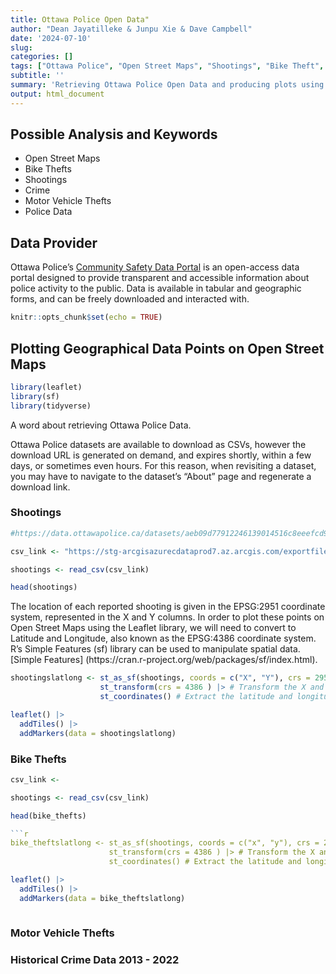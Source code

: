 ---
title: Ottawa Police Open Data"
author: "Dean Jayatilleke & Junpu Xie & Dave Campbell"
date: '2024-07-10'
slug: 
categories: []
tags: ["Ottawa Police", "Open Street Maps", "Shootings", "Bike Theft", "Crime"]
subtitle: ''
summary: 'Retrieving Ottawa Police Open Data and producing plots using Open Street Maps'
output: html_document
---

## Possible Analysis and Keywords

- Open Street Maps
- Bike Thefts
- Shootings
- Crime
- Motor Vehicle Thefts
- Police Data

## Data Provider

Ottawa Police's [Community Safety Data Portal](https://data.ottawapolice.ca/) is an open-access data portal designed to provide transparent and accessible information about police activity to the public. Data is available in tabular and geographic forms, and can be freely downloaded and interacted with.  

```{r setup, include=FALSE}

knitr::opts_chunk$set(echo = TRUE)

```

## Plotting Geographical Data Points on Open Street Maps

```{r libraries}

library(leaflet) 
library(sf)
library(tidyverse)

```

A word about retrieving Ottawa Police Data.

Ottawa Police datasets are available to download as CSVs, however the download URL is generated on demand, and expires shortly, within a few days,
or sometimes even hours. For this reason, when revisiting a dataset, you may have to navigate to the dataset's "About" page and regenerate a download link.

### Shootings 

```{r shootings dataset}

#https://data.ottawapolice.ca/datasets/aeb09d77912246139014516c8eeefcd9_0/about

csv_link <- "https://stg-arcgisazurecdataprod7.az.arcgis.com/exportfiles-858-723/Shootings_Open_Data_3086844035331583488.csv?sv=2018-03-28&sr=b&sig=T%2FUcCA7fhMR46RZK9zLsnzCFAOqTXeFfUpFOiY8CbkI%3D&se=2024-07-18T18%3A59%3A53Z&sp=r"

shootings <- read_csv(csv_link)

head(shootings)

```

The location of each reported shooting is given in the EPSG:2951 coordinate system, represented in the X and Y columns. 
In order to plot these points on Open Street Maps using the Leaflet library, we will need to convert to Latitude and Longitude, also
known as the EPSG:4386 coordinate system. R's Simple Features (sf) library can be used to manipulate spatial data.
[Simple Features] (https://cran.r-project.org/web/packages/sf/index.html).

```{r shootings geo data}

shootingslatlong <- st_as_sf(shootings, coords = c("X", "Y"), crs = 2951) |> # Tell R that the X and Y columns represent location coordinates in the EPSG:2951 system
                    st_transform(crs = 4386 ) |> # Transform the X and Y location data into the EPSG:4386 system, aka latitude and longitude.
                    st_coordinates() # Extract the latitude and longitude data into a new dataframe that we will plot

```

```{r shootings map}

leaflet() |>
  addTiles() |>
  addMarkers(data = shootingslatlong)

```

### Bike Thefts

```{r bike thefts dataset}



csv_link <- 

shootings <- read_csv(csv_link)

head(bike_thefts)

```{r bike_thefts geo data}

bike_theftslatlong <- st_as_sf(shootings, coords = c("x", "y"), crs = 2951) |> # Tell R that the X and Y columns represent location coordinates in the EPSG:2951 system
                      st_transform(crs = 4386 ) |> # Transform the X and Y location data into the EPSG:4386 system, aka latitude and longitude.
                      st_coordinates() # Extract the latitude and longitude data into a new dataframe that we will plot

```

```{r bike thefts map}

leaflet() |>
  addTiles() |>
  addMarkers(data = bike_theftslatlong)

```

```{python bicycle thefts filtered maps}

```
### Motor Vehicle Thefts

### Historical Crime Data 2013 - 2022 